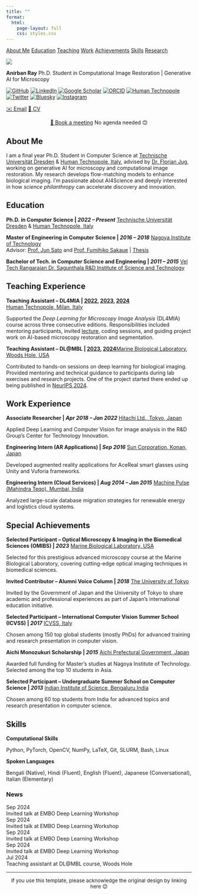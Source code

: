 ```yaml
---
title: ""
format:
  html:
    page-layout: full
    css: styles.css
---
```


::: {.top-nav}
::: {.top-nav-container}
[About Me](#about-me)
[Education](#education)
[Teaching](#teaching-experience)
[Work](#work-experience)
[Achievements](#special-achievements)
[Skills](#skills)
[Research](research.qmd)
:::
:::

::: {.hero-section}
::: {.container}
::: {.main-content}

::: {.left-panel}
![](profile.jpg){.profile-img}

::: {.profile-info}
**Anirban Ray**
Ph.D. Student in Computational Image Restoration | Generative AI for Microscopy

:::

::: {.social-links}
[<img src="logos/github.png" class="social-icon-img" alt="GitHub">](https://github.com/rayanirban){.social-link target="_blank"} 
[<img src="logos/linkedin.png" class="social-icon-img" alt="LinkedIn">](https://www.linkedin.com/in/anirban-ray/){.social-link target="_blank"} 
[<img src="logos/scholar.png" class="social-icon-img" alt="Google Scholar">](https://scholar.google.de/citations?user=t-f_mwsAAAAJ&hl=en&authuser=1){.social-link target="_blank"} 
[<img src="logos/orcid.png" class="social-icon-img" alt="ORCID">](https://orcid.org/0000-0002-7285-6727){.social-link target="_blank"} 
[<img src="logos/humantechnopole.png" class="social-icon-img" alt="Human Technopole">](https://humantechnopole.it/en/people/anirban-ray/){.social-link target="_blank"}
[<img src="logos/twitter.png" class="social-icon-img" alt="Twitter">](https://x.com/anirbanray_){.social-link target="_blank"} 
[<img src="logos/bluesky.png" class="social-icon-img" alt="Bluesky">](https://bsky.app/profile/anirbanray.bsky.social){.social-link target="_blank"} 
[<img src="logos/instagram.png" class="social-icon-img" alt="Instagram">](https://instagram.com/anirbanray_){.social-link target="_blank"} 
:::

::: {.contact-links}
[<span class="contact-emoji">✉️</span> Email](mailto:anirban.ray@fht.org){.social-link} [<span class="contact-emoji">📄</span> CV](cv.pdf){.social-link target="_blank"}
:::

::: {.booking-link}
::: {style="text-align: center;"}
[<span class="contact-emoji">📅</span> Book a meeting](https://calendar.app.google/ztwbew48GhVHQ63e7){.social-link target="_blank"} No agenda needed 😊
:::
:::

:::

::: {.right-panel}
## About Me

I am a final year Ph.D. Student in Computer Science at [Technische Universität Dresden](https://tu-dresden.de){target="_blank" .flj} & [Human Technopole, Italy](https://humantechnopole.it){target="_blank" .flj}, advised by [Dr. Florian Jug](http://humantechnopole.it/en/people/florian-jug/){target="_blank" .flj}, working on generative AI for microscopy and computational image restoration. My research develops flow-matching models to enhance biological imaging. I'm passionate about AI4Science and deeply interested in how *science philanthropy* can accelerate discovery and innovation.


## Education

::: {.education-item}
**Ph.D. in Computer Science | *2022 – Present*** [Technische Universität Dresden](https://tu-dresden.de){target="_blank"} & [Human Technopole, Italy](https://humantechnopole.it){target="_blank"} 
:::


::: {.education-item}
**Master of Engineering in Computer Science | *2016 – 2018*** [Nagoya Institute of Technology](https://www.nitech.ac.jp/eng/){target="_blank"}  
Advisor: [Prof. Jun Sato](https://researcher.nitech.ac.jp/html/56_en.html){target="_blank"} and [Prof. Fumihiko Sakaue](https://researcher.nitech.ac.jp/html/257_en.html){target="_blank"} | [Thesis](https://drive.google.com/file/d/1A7Gm2RS3L8SPyb9G9Ey5O350kh7DYZKk/view?usp=sharing){target="_blank"}
:::

::: {.education-item}
**Bachelor of Tech. in Computer Science and Engineering | *2011 – 2015*** [Vel Tech Rangarajan Dr. Sagunthala R&D Institute of Science and Technology](https://www.veltech.edu.in/){target="_blank"}
:::

## Teaching Experience

::: {.education-item}
**Teaching Assistant – DL4MIA | [2022](https://humantechnopole.it/en/trainings/deep-learning-for-microscopy-image-analysis-2022/){target="_blank"}, [2023](https://dl4mia2023.humantechnopole.it/){target="_blank"}, [2024](https://meetings.embo.org/event/24-deep-learning-mia){target="_blank"}  
**[Human Technopole, Milan, Italy](https://humantechnopole.it/){target="_blank"}  

Supported the *Deep Learning for Microscopy Image Analysis* (DL4MIA) course across three consecutive editions. Responsibilities included mentoring participants, invited [lecture](https://x.com/anirbanray_/status/1789421846225404105){target="_blank"}, coding sessions, and guiding project work on AI-based microscopy restoration and segmentation. 
:::

::: {.education-item}
**Teaching Assistant – DL@MBL | [2023](https://www.mbl.edu/education/advanced-research-training-courses/courses-calendar?trumbaEmbed=view%3Devent%26eventid%3D164013510){target="_blank"}, [2024](https://ai-mbl.github.io/2024/about/){target="_blank"}**[Marine Biological Laboratory, Woods Hole, USA](https://www.mbl.edu/){target="_blank"} 

Contributed to hands-on sessions on deep learning for biological imaging. Provided mentoring and technical guidance to participants during lab exercises and research projects.
One of the project started there ended up being published in <a href="https://openreview.net/forum?id=HtlfNbyfOn" target="_blank">NeurIPS 2024</a>.
:::

## Work Experience

::: {.education-item}
**Associate Researcher | *Apr 2018 – Jan 2022*** [Hitachi Ltd., Tokyo, Japan](https://www.hitachi.com/){target="_blank"}

Applied Deep Learning and Computer Vision for image analysis in the R&D Group's Center for Technology Innovation.
:::

::: {.education-item}
**Engineering Intern (AR Applications) | *Sep 2016*** [Sun Corporation, Konan, Japan](https://www.sun-denshi.co.jp/sc/product_service/acereal/){target="_blank"}

Developed augmented reality applications for AceReal smart glasses using Unity and Vuforia frameworks.
:::

::: {.education-item}
**Engineering Intern (Cloud Services) | *Aug 2014 – Jan 2015*** [Machine Pulse (Mahindra Teqo), Mumbai, India](https://www.mahindrateqo.com/){target="_blank"}

Analyzed large-scale database migration strategies for renewable energy and logistics cloud systems.
:::


## Special Achievements

::: {.education-item}
**Selected Participant – Optical Microscopy & Imaging in the Biomedical Sciences (OMIBS) | *2023*** [Marine Biological Laboratory, USA](https://www.mbl.edu/education/advanced-research-training-courses/course-offerings/optical-microscopy-imaging-biomedical-sciences){target="_blank"}

Selected for this prestigious advanced microscopy course at the Marine Biological Laboratory, covering cutting-edge optical imaging techniques in biomedical sciences.
:::

::: {.education-item}
**Invited Contributor – Alumni Voice Column | *2018*** [The University of Tokyo](https://www.u-tokyo.ac.jp/adm/utindia/en/whyjapan/fromalumni/executive_015.html){target="_blank"}

Invited by the Government of Japan and the University of Tokyo to share academic and professional experiences as part of Japan's international education initiative.
:::

::: {.education-item}
**Selected Participant – International Computer Vision Summer School (ICVSS) | *2017*** [ICVSS, Italy](https://icvss.dmi.unict.it/icvss2017/){target="_blank"}

Chosen among 150 top global students (mostly PhDs) for advanced training and research presentation in computer vision.
:::

::: {.education-item}
**Aichi Monozukuri Scholarship | *2015*** [Aichi Prefectural Government, Japan](https://www.pref.aichi.jp/soshiki/kokusai/aichi-scholarship-program.html){target="_blank"}

Awarded full funding for Master's studies at Nagoya Institute of Technology. Selected among the top 10 students in Asia.
:::

::: {.education-item}
**Selected Participant – Undergraduate Summer School on Computer Science | *2013*** [Indian Institute of Science, Bengaluru India](https://www.csa.iisc.ac.in/){target="_blank"}

Chosen among 60 top students from India for advanced topics and research presentation in computer science.
:::

## Skills

::: {.education-item}
**Computational Skills**

Python, PyTorch, OpenCV, NumPy, LaTeX, Git, SLURM, Bash, Linux
:::

::: {.education-item}
**Spoken Languages**

Bengali (Native), Hindi (Fluent), English (Fluent), Japanese (Conversational), Italian (Elementary)
:::

:::

::: {.right-side-column}
::: {.news-block}
### News

::: {.news-items-container}
::: {.news-item}
<span class="news-date">Sep 2024</span>
<div class="news-content">Invited talk at EMBO Deep Learning Workshop</div>
:::
::: {.news-item}
<span class="news-date">Sep 2024</span>
<div class="news-content">Invited talk at EMBO Deep Learning Workshop</div>
:::
::: {.news-item}
<span class="news-date">Sep 2024</span>
<div class="news-content">Invited talk at EMBO Deep Learning Workshop</div>
:::
::: {.news-item}
<span class="news-date">Sep 2024</span>
<div class="news-content">Invited talk at EMBO Deep Learning Workshop</div>
:::

::: {.news-item}
<span class="news-date">Jul 2024</span>
<div class="news-content">Teaching assistant at DL@MBL course, Woods Hole</div>
:::
:::
:::
:::
:::
:::
:::

---

::: {style="text-align: center; color: var(--text-secondary); font-size: 0.85rem; margin-top: 0.5rem; padding-bottom: 1rem;"}
If you use this template, please acknowledge the original design by linking here 😊
:::

